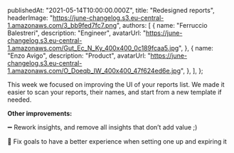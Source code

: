
  publishedAt: "2021-05-14T10:00:00.000Z",
  title: "Redesigned reports",
  headerImage:
    "https://june-changelog.s3.eu-central-1.amazonaws.com/3_bb9fed7fc7.png",
  authors: [
    {
      name: "Ferruccio Balestreri",
      description: "Engineer",
      avatarUrl:
        "https://june-changelog.s3.eu-central-1.amazonaws.com/Gut_Ec_N_Ky_400x400_0c189fcaa5.jpg",
    },
    {
      name: "Enzo Avigo",
      description: "Product",
      avatarUrl:
        "https://june-changelog.s3.eu-central-1.amazonaws.com/O_Doeqb_IW_400x400_47f624ed6e.jpg",
    },
  ],
};

This week we focused on improving the UI of your reports list. We made it easier to scan your reports, their names, and start from a new template if needed.

**Other improvements:**

➖ Rework insights, and remove all insights that don’t add value ;)

🎯 Fix goals to have a better experience when setting one up and expiring it

